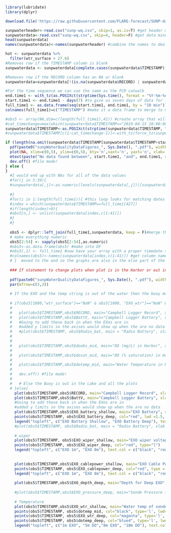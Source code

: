 

```r
library(lubridate)
library(dplyr)
```


```r

download.file('https://raw.githubusercontent.com/FLARE-forecast/SUNP-data/sunp-buoy-data/CR6_SUNP_SUNP_buoy_wq.csv', 'sunp-wq.csv')
```

```r
sunpwaterheader<-read.csv("sunp-wq.csv", skip=1, as.is=T) #get header minus wonky Campbell rows
sunpwaterdata<-read.csv("sunp-wq.csv", skip=4, header=F) #get data minus wonky Campbell rows
head(sunpwaterdata)
names(sunpwaterdata)<-names(sunpwaterheader) #combine the names to deal with Campbell logger formatting

hot <- sunpwaterdata %>% 
  filter(wtr_surface > 27.6)
#Removes row if the TIMESTAMP column is blank
sunpwaterdata <- sunpwaterdata[complete.cases(sunpwaterdata$TIMESTAMP),]

#Removes row if the RECORD column has an NA or blank
sunpwaterdata=sunpwaterdata[!(is.na(sunpwaterdata$RECORD) | sunpwaterdata$RECORD==""), ]

#For the time sequence we can use the same as the FCR catwalk 
end.time1 <- with_tz(as.POSIXct(strptime(Sys.time(), format = "%Y-%m-%d %H")), tzone = "Etc/GMT+5") #gives us current time with rounded hours in EDT
start.time1 <- end.time1 - days(7) #to give us seven days of data for looking at changes
full_time1 <- as.data.frame(seq(start.time1, end.time1, by = "10 min")) #create sequence of dates from past 5 days to fill in data
colnames(full_time1)=c("TIMESTAMP") #make it a data frame to merge to make obs5 later

#obs5 <- array(NA,dim=c(length(full_time1),41)) #create array that will be filled in with 41 columns (the entire size of the array)
#cat_timechange=max(which(sunpwaterdata$TIMESTAMP=="2019-04-15 10:00:00"))
sunpwaterdata$TIMESTAMP<-as.POSIXct(strptime(sunpwaterdata$TIMESTAMP, "%Y-%m-%d %H:%M"), tz = "Etc/GMT+5") #get dates aligned
#sunpwaterdata$TIMESTAMP[c(1:cat_timechange-1)]<-with_tz(force_tz(sunpwaterdata$TIMESTAMP[c(1:cat_timechange-1)],"Etc/GMT+4"), "Etc/GMT+5") #pre time change data gets assigned proper timezone then corrected to GMT -5 to match the rest of the data set

if (length(na.omit(sunpwaterdata$TIMESTAMP[sunpwaterdata$TIMESTAMP>start.time1]))==0) { #if there is no data after start time, then a pdf will be made explaining this
  pdf(paste0("sunpWaterQualityDataFigures_", Sys.Date(), ".pdf"), width=8.5, height=11) #call PDF file
  plot(NA, xlim=c(0,5), ylim=c(0,5), bty='n',xaxt='n', yaxt='n', xlab='', ylab='') #creates empty plot
  mtext(paste("No data found between", start.time1, "and", end.time1, sep = " ")) #fills in text in top margin of plot
  dev.off() #file made!
} else {
}
  #I would end up with NAs for all of the data values
  #for(j in 5:39){
  #sunpwaterdata[,j]<-as.numeric(levels(sunpwaterdata[,j]))[sunpwaterdata[,j]]#need to set all columns to numeric values
  
  #}
  #for(i in 1:length(full_time1)){ #this loop looks for matching dates and extracts data from metdata file to obs array
  #index = which(sunpwaterdata$TIMESTAMP==full_time1[427])
  #if(length(index)>0){
  #obs5[n,] <- unlist(sunpwaterdata[index,c(1:41)])
  #}
  #}
  
  obs5 <- dplyr::left_join(full_time1,sunpwaterdata, keep = F)#merge the data frame to get the last 7 days
  # make everything numeric
  obs5[2:54] <- sapply(obs5[2:54],as.numeric)
  #obs5<-as.data.frame(obs5) #make into DF
  #obs5[,1] <- full_time1 #now have your array with a proper timedate stamp!
  #colnames(obs5)<-names(sunpwaterdata[index,c(1:41)]) #get column names 
  # }  moved to the end so the graphs are also in the else part of the statement
  
  ### If statement to change plots when plot is in the Harbor or out in the lake#####
  
  pdf(paste0("sunpWaterQualityDataFigures_", Sys.Date(), ".pdf"), width=8.5, height=11) #call PDF file
  par(mfrow=c(3,2))
  
  # If the EXO and the temp string is out of the water then the buoy must me in the Harbor
  
  # if(obs5[1000,"wtr_surface"]=="NaN" & obs5[1000, "EXO_wtr"]=="NaN" & obs5[800,"wtr_surface"]=="NaN" & obs5[800, "EXO_wtr"]=="NaN"){
  #   
  #   plot(obs5$TIMESTAMP,obs5$RECORD, main="Campbell Logger Record", xlab="Time", ylab="Number", type='l')
  #   plot(obs5$TIMESTAMP,obs5$BattV, main="Campbell Logger Battery", xlab="Time", ylab="Volts", type='l')
  #   #Going to add these back in when the EXos are in 
  #   #added y limits so the axises would show up when the are no data
  #   #plot(obs5$TIMESTAMP, obs5$Radio_bat, main = "Radio Battery", xlab = "Time", ylab = "Volts", type = "l", lwd = 1.5, ylim = c(10,16))
  #   
  #   
  #   plot(obs5$TIMESTAMP,obs5$doobs_mid, main="DO (mg/L) in Harbor", xlab="Time", ylab="mg/L", type='l', col="blue", lwd=1.5, ylim = c(min(obs5$doobs, obs5$doobs_1, na.rm = TRUE) - 1, max(obs5$doobs, obs5$doobs_1, na.rm = TRUE) + 1))
  #   
  #   plot(obs5$TIMESTAMP,obs5$dosat_mid, main="DO (% saturation) in Harbor", xlab="Time", ylab="% saturation", type='l', col="blue", lwd=1.5, ylim = c(min(obs5$dosat, obs5$dosat_1, na.rm = TRUE) - 5, max(obs5$dosat, obs5$dosat_1, na.rm = TRUE) + 5))
  #   
  #   plot(obs5$TIMESTAMP,obs5$dotemp_mid, main="Water Temperature in Harbor", xlab="Time", ylab="Temperature (°C)", type='l', col="red", lwd=1.5, ylim = c(min(obs5$dotemp, na.rm = TRUE) - 1, max(obs5$dotemp, na.rm = TRUE) + 1))
  #   
  #   dev.off() #file made!
  #   
  #   # Else the Buoy is out in the Lake and all the plots
  # }else{
    plot(obs5$TIMESTAMP,obs5$RECORD, main="Campbell Logger Record", xlab="Time", ylab="Number", type='l')
    plot(obs5$TIMESTAMP,obs5$BattV, main="Campbell Logger Battery", xlab="Time", ylab="Volts", type='l')
    #Going to add these back in when the EXos are in 
    #added y limits so the axises would show up when the are no data
    plot(obs5$TIMESTAMP,obs5$EXO_battery_shallow, main="EXO Battery", xlab="Time", ylab="Volts", type='l',lwd=1.5,  ylim=c(2,8)) # previously c(-0.5, 15)
    points(obs5$TIMESTAMP, obs5$EXO_battery_deep, col="red", lwd =1.5, type="l")
    legend("topleft", c("EXO Battery Shallow", "EXO Battery Deep"), text.col = c("black", "red"), x.intersp=0.001)
    #plot(obs5$TIMESTAMP, obs5$Radio_bat, main = "Radio Battery", xlab = "Time", ylab = "Volts", type = "l", lwd = 1.5, ylim = c(10,16))
    
    # wiper 
    plot(obs5$TIMESTAMP, obs5$EXO_wiper_shallow, main="EXO wiper voltage", xlab="Time", ylab="volts", type ="l")
    points(obs5$TIMESTAMP, obs5$EXO_wiper_deep, col="red", type="l")
    legend("topleft", c("EXO 1m", "EXO 8m"), text.col = c("black", "red"), x.intersp=0.001)
    
    
    plot(obs5$TIMESTAMP,obs5$EXO_cablepower_shallow, main="EXO Cable Power", xlab="Time", ylab="Volts", type='l',lwd=1.5, ylim=c(10,15))
    points(obs5$TIMESTAMP, obs5$EXO_cablepower_deep, col="red", type = "l", lwd =1.5)
    legend("topleft", c("EXO 1m", "EXO 8m"), text.col = c("black", "red"), x.intersp=0.001)
    
    plot(obs5$TIMESTAMP,obs5$EXO_depth_deep, main="Depth for Deep EXO", xlab="Time", ylab="Meters", type='l')
    
    #plot(obs5$TIMESTAMP,obs5$EXO_pressure_deep, main="Sonde Pressure for Deep EXO", xlab="Time", ylab="psi", type='l')
    
    # Temperature
    plot(obs5$TIMESTAMP,obs5$EXO_wtr_shallow, main="Water temp of sondes", xlab="Time", ylab="degrees C", type='l', col="medium sea green", lwd=1.5, ylim = c(min(obs5$EXO_wtr_deep,na.rm = TRUE) - 1, max(obs5$EXO_wtr_shallow,na.rm = TRUE) + 5))
    points(obs5$TIMESTAMP, obs5$dotemp_mid, col="black", type='l', lwd=1.5)
    points(obs5$TIMESTAMP, obs5$EXO_wtr_deep, col="magenta", type='l', lwd=1.5)
    points(obs5$TIMESTAMP, obs5$dotemp_deep, col="blue4", type='l', lwd=1.5)
    legend("topleft", c("1m EXO", "5m DO","8m EXO", "10m DO"), text.col=c("medium sea green", "black", "magenta","blue4"), x.intersp=0.001)
    
```

